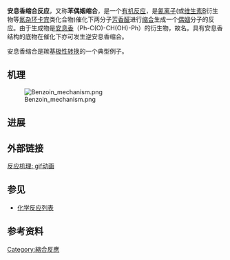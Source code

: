 {{expand|time=2008-04-25}}
'''安息香缩合反应'''，又称'''苯偶姻缩合'''，是一个[[有机反应|有机反应]]，是[[氰离子|氰离子]](或[[维生素B|维生素B]]衍生物等[[氮杂环卡宾|氮杂环卡宾]]类化合物)催化下两分子[[芳香性|芳香]][[醛|醛]]进行[[缩合反应|缩合]]生成一个[[偶姻|偶姻]]分子的反应。由于生成物是[[安息香|安息香]]（Ph-C(O)-CH(OH)-Ph）的衍生物，故名。具有安息香结构的底物在催化下亦可发生逆安息香缩合。

安息香缩合是羰基[[极性转换|极性转换]]的一个典型例子。

==机理==
[[File:Benzoin_mechanism.png|center]]

==进展==

== 外部链接 ==
[https://commons.wikimedia.org/wiki/File%3ABenz_A_startAnimGif.gif 反应机理: gif动画 ] {{Wayback|url=https://commons.wikimedia.org/wiki/File%3ABenz_A_startAnimGif.gif |date=20201015095529 }}

==参见==
*[[化学反应列表|化学反应列表]]

==参考资料==
{{reflist}}

[[Category:縮合反應|Category:縮合反應]]